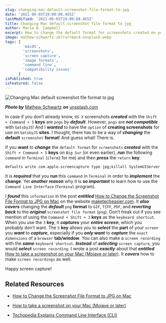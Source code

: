 ```yaml
---
slug: changing-mac-default-screenshot-file-format-to-jpg
date: '2021-06-03T19:00:08.465Z'
lastModified: '2021-06-03T19:00:08.465Z'
title: Changing Mac default screenshot file format to jpg
author: Maria D. Campbell
excerpt: How to change the default format for screenshots created on your Mac.
image: mathew-schwartz-sb7rurrmac4-unsplash.webp
tags: [
        'macOS',
        'screenshots',
        'screen capture',
        'image formats',
        'command line',
        'compatibility issues'
      ]
isPublished: true
isFeatured: false
---
```


![Changing Mac default screenshot file format to jpg](mathew-schwartz-sb7rurrmac4-unsplash.webp)

***Photo by*** [Mathew Schwartz](https://unsplash.com/@cadop) ***on*** [unsplash.com](https://unsplash.com/photos/sb7RUrRMaC4)

In case if you don’t already know, `OS X` screenshots **_created_** with the
`Shift + Command + 5` **keys** are `pngs` by **_default_**. However, `pngs` are
**_not compatible_** with `GatsbyJS`! And I **_wanted_** to have the `option` of
**creating screenshots** for use on `GatsbyJS` **sites**. I thought, there has
to be a way of **_changing_** the **default** `screenshot` **format**! And guess
what! There is.

If you **want** to **_change_** the `default format` for `screenshots`
**_created_** with the `Shift + Command + 5` **keys** on `Big Sur` (or even
earlier), **_run_** the following `command` in `Terminal` (`iTerm2` for me) and
then **_press_** the `return` **key**:

```shell
defaults write com.apple.screencapture type jpg;killall SystemUIServer
```

It is **_required_** that you **run** this `command` in `Terminal` in order to
**_implement_** the **change**. Yet **_another reason_** why it is **_so
important_** to learn how to use the `Command Line Interface` (`Terminal`
program).

I **_found_** this `information` in the post **_entitled_**
[How to Change the Screenshot File Format to JPG on Mac](https://www.maketecheasier.com/change-screenshot-file-format-mac/)
on the website [maketecheasier.com](https://www.maketecheasier.com/). It **_also
covers_** changing the **_default_** `png` **format** to `GIF`, `TIFF`, `PDF`,
and **_reverting back_** to the **_original_** `screenshot file format` (`png`).
Don’t freak out if you see mention of using the `Command + Shift + 3` **keys**
as the `keyboard shortcut`. When you use the `3` **key**, it **_captures_** your
**_entire screen_**, which you probably don’t want. The `5` **key** allows you
to **_select_** the **part** of your `screen` you **_want_** to **_capture_**,
especially if you **_only want_** to **_capture_** the `exact dimensions` of a
`browser` **tab/window**. You can also make a `screen recording` with the
**_same_** `keyboard shortcut`. **_Instead_** of **_selecting_**
`screen capture`, you would **_select_** `screen recording`. I wrote a post
**_exactly_** about that **_entitled_**
[How to take a screenshot on your Mac (Mojave or later)](https://www.interglobalmedianetwork.com/blog/2020-01-12-how-to-take-a-screenshot-on-your-mac-mojave-or-later/).
It **_covers_** how to make `screen recordings` as well.

Happy screen capture!

## Related Resources

-   [How to Change the Screenshot File Format to JPG on Mac](https://www.maketecheasier.com/change-screenshot-file-format-mac/)

-   [How to take a screenshot on your Mac (Mojave or later)](https://www.interglobalmedianetwork.com/blog/2020-01-12-how-to-take-a-screenshot-on-your-mac-mojave-or-later/)

-   [Techopedia Explains Command Line Interface (CLI)](https://www.techopedia.com/definition/3337/command-line-interface-cli)


